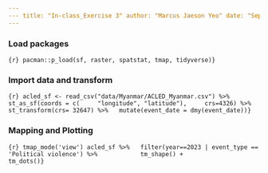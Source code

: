 ```yaml
---
--- title: "In-class_Exercise 3" author: "Marcus Jaeson Yeo" date: "September 2, 2024" date-modified: "last-modified" execute:    eval: true   echo: true ---
---
```


### Load packages

```{r} pacman::p_load(sf, raster, spatstat, tmap, tidyverse)}
```

### Import data and transform

```{r} acled_sf <- read_csv("data/Myanmar/ACLED_Myanmar.csv") %>%   st_as_sf(coords = c(     "longitude", "latitude"),     crs=4326) %>%   st_transform(crs= 32647) %>%   mutate(event_date = dmy(event_date))}
```

### Mapping and Plotting

```{r} tmap_mode('view') acled_sf %>%   filter(year==2023 | event_type == 'Political violence') %>%            tm_shape() +             tm_dots()}
```
